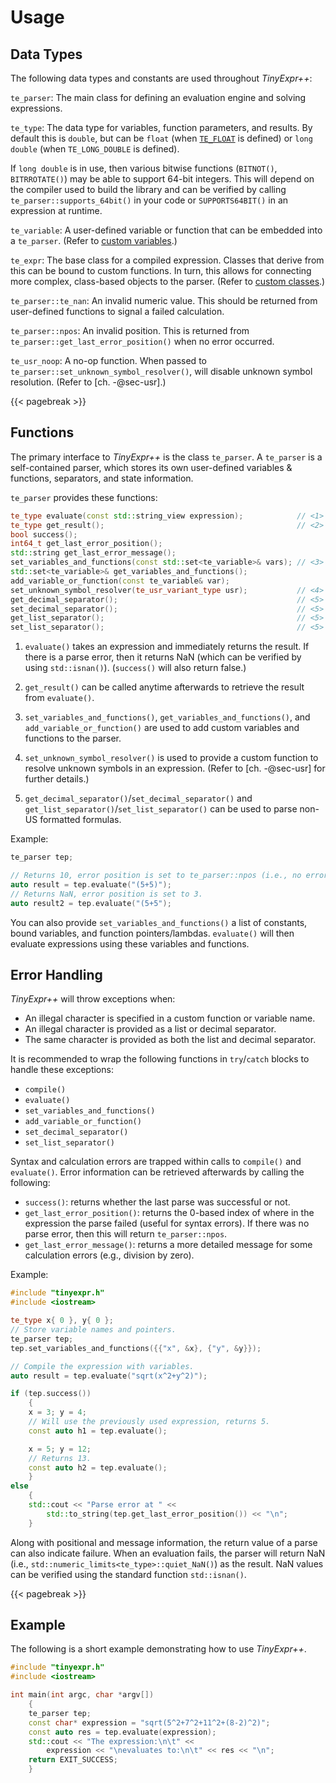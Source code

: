 # Usage

## Data Types {-}

The following data types and constants are used throughout *TinyExpr++*:

`te_parser`: The main class for defining an evaluation engine and solving expressions.

`te_type`: The data type for variables, function parameters, and results.
By default this is `double`, but can be `float` (when [`TE_FLOAT`](#te-float) is defined)
or `long double` (when `TE_LONG_DOUBLE` is defined).

If `long double`\index{data types!\texttt{long double}} is in use, then various bitwise functions (`BITNOT()`, `BITRROTATE()`)
may be able to support 64-bit integers\index{data types!\texttt{64-bit integer}}. This will depend on the compiler used to build the library and can be verified by calling
`te_parser::supports_64bit()` in your code or `SUPPORTS64BIT()` in an expression at runtime.

`te_variable`: A user-defined variable or function that can be embedded into a `te_parser`.
(Refer to [custom variables](#custom-variables).)

`te_expr`: The base class for a compiled expression.
Classes that derive from this can be bound to custom functions. In turn, this allows for
connecting more complex, class-based objects to the parser.
(Refer to [custom classes](#custom-classes).)

`te_parser::te_nan`: An invalid numeric value.
This should be returned from user-defined functions to signal a failed calculation.

`te_parser::npos`: An invalid position. This is returned from `te_parser::get_last_error_position()` when no error occurred.

`te_usr_noop`: A no-op function. When passed to `te_parser::set_unknown_symbol_resolver()`, will disable unknown symbol resolution.
(Refer to [ch. -@sec-usr].)

{{< pagebreak >}}

## Functions {-}

The primary interface to *TinyExpr++* is the class `te_parser`. A `te_parser` is a self-contained parser,
which stores its own user-defined variables &amp; functions, separators, and state information.

`te_parser` provides these functions:

```.cpp
te_type evaluate(const std::string_view expression);            // <1>
te_type get_result();                                           // <2>
bool success();
int64_t get_last_error_position();
std::string get_last_error_message();
set_variables_and_functions(const std::set<te_variable>& vars); // <3>
std::set<te_variable>& get_variables_and_functions();
add_variable_or_function(const te_variable& var);
set_unknown_symbol_resolver(te_usr_variant_type usr);           // <4>
get_decimal_separator();                                        // <5>
set_decimal_separator();                                        // <5>
get_list_separator();                                           // <5>
set_list_separator();                                           // <5>
```

1. `evaluate()` takes an expression and immediately returns the result. If there
is a parse error, then it returns NaN (which can be verified by using `std::isnan()`). (`success()` will also return false.)

2. `get_result()` can be called anytime afterwards to retrieve the result from `evaluate()`.

3. `set_variables_and_functions()`, `get_variables_and_functions()`, and `add_variable_or_function()` are used
to add custom variables and functions to the parser.

4. `set_unknown_symbol_resolver()` is used to provide a custom function to resolve unknown symbols in an expression.
(Refer to [ch. -@sec-usr] for further details.)

5. `get_decimal_separator()`/`set_decimal_separator()` and
`get_list_separator()`/`set_list_separator()` can be used to parse non-US formatted formulas.

Example:

```.cpp
te_parser tep;

// Returns 10, error position is set to te_parser::npos (i.e., no error).
auto result = tep.evaluate("(5+5)");
// Returns NaN, error position is set to 3.
auto result2 = tep.evaluate("(5+5");
```

You can also provide `set_variables_and_functions()` a list of constants, bound variables, and function pointers/lambdas. `evaluate()` will then evaluate expressions using these variables and functions.

## Error Handling {-}

*TinyExpr++* will throw exceptions\index{exceptions} when:

- An illegal character is specified in a custom function or variable name.
- An illegal character is provided as a list or decimal separator.
- The same character is provided as both the list and decimal separator.

It is recommended to wrap the following functions in `try`/`catch` blocks to handle
these exceptions:

- `compile()`
- `evaluate()`
- `set_variables_and_functions()`
- `add_variable_or_function()`
- `set_decimal_separator()`
- `set_list_separator()`

Syntax and calculation errors are trapped within calls to `compile()` and `evaluate()`. Error information can be retrieved afterwards by calling the following:

- `success()`: returns whether the last parse was successful or not.
- `get_last_error_position()`: returns the 0-based index of where in the
expression the parse failed (useful for syntax errors).
If there was no parse error, then this will return `te_parser::npos`.
- `get_last_error_message()`: returns a more detailed message for some calculation errors (e.g., division by zero).

::: {.minipage data-latex="{\textwidth}"}
Example:

```.cpp
#include "tinyexpr.h"
#include <iostream>

te_type x{ 0 }, y{ 0 };
// Store variable names and pointers.
te_parser tep;
tep.set_variables_and_functions({{"x", &x}, {"y", &y}});

// Compile the expression with variables.
auto result = tep.evaluate("sqrt(x^2+y^2)");

if (tep.success())
    {
    x = 3; y = 4;
    // Will use the previously used expression, returns 5.
    const auto h1 = tep.evaluate();

    x = 5; y = 12;
    // Returns 13.
    const auto h2 = tep.evaluate();
    }
else
    {
    std::cout << "Parse error at " <<
        std::to_string(tep.get_last_error_position()) << "\n";
    }
```
:::

Along with positional and message information, the return value\index{results!evaluating failed} of a parse can also indicate failure.
When an evaluation fails, the parser will return NaN (i.e., `std::numeric_limits<te_type>::quiet_NaN()`) as the result.
NaN values can be verified using the standard function `std::isnan()`.

{{< pagebreak >}}

## Example {-}

The following is a short example demonstrating how to use *TinyExpr++*.

```.cpp
#include "tinyexpr.h"
#include <iostream>

int main(int argc, char *argv[])
    {
    te_parser tep;
    const char* expression = "sqrt(5^2+7^2+11^2+(8-2)^2)";
    const auto res = tep.evaluate(expression);
    std::cout << "The expression:\n\t" <<
        expression << "\nevaluates to:\n\t" << res << "\n";
    return EXIT_SUCCESS;
    }
```
